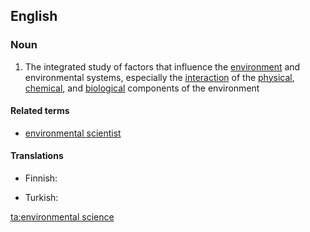 ==English==

===Noun===
{{wikipedia}}
{{en-noun|head=[[environmental]] [[science]]}}

# The integrated study of factors that influence the [[environment]] and environmental systems, especially the [[interaction]] of the [[physical]], [[chemical]], and [[biological]] components of the environment

====Related terms====
* [[environmental scientist]]

====Translations====
{{trans-top|integrated study of environment}}
* Finnish: {{t-|fi|ympäristötiede}}
{{trans-mid}}
* Turkish: {{t+|tr|çevre bilimi}}
{{trans-bottom}}

[[ta:environmental science]]